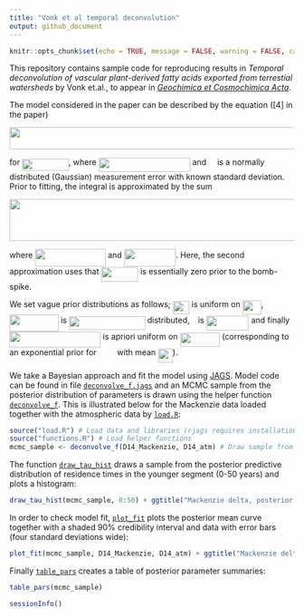 ```yaml
---
title: "Vonk et al temporal deconvolution"
output: github_document
---
```


```r
knitr::opts_chunk$set(echo = TRUE, message = FALSE, warning = FALSE, cache = TRUE)
```

This repository contains sample code for reproducing results in *Temporal deconvolution of vascular plant-derived fatty acids exported from terrestial watersheds* by Vonk et.al., to appear in [*Geochimica et Cosmochimica Acta*](https://www.journals.elsevier.com/geochimica-et-cosmochimica-acta). 

The model considered in the paper can be described by the equation ([4] in the paper)
<p align="center"><img src="tex/d16301d632c377abbabd558b00415cf4.svg?invert_in_darkmode&sanitize=true" align=middle width=609.7429701pt height=38.242408049999995pt/></p>

for <img src="tex/e777e1ef6ee7e48f0276ad38390a560a.svg?invert_in_darkmode&sanitize=true" align=middle width=82.19635874999999pt height=21.68300969999999pt/>, where <img src="tex/b0a852ae71cd56ce00cb7c1a592a1edc.svg?invert_in_darkmode&sanitize=true" align=middle width=161.97330434999998pt height=24.65753399999998pt/> and <img src="tex/1cd32b0756da515bc59142b9318ff797.svg?invert_in_darkmode&sanitize=true" align=middle width=11.323291649999991pt height=14.15524440000002pt/> is a normally distributed (Gaussian) measurement error with known standard deviation. Prior to fitting, the integral is approximated by the sum

<p align="center"><img src="tex/022e39b38d956874f3112ada2eaa29d2.svg?invert_in_darkmode&sanitize=true" align=middle width=592.0066052999999pt height=73.6915278pt/></p>

where <img src="tex/fb15704e32b633db97db1b14d37cc11e.svg?invert_in_darkmode&sanitize=true" align=middle width=125.00495204999999pt height=30.632847300000012pt/> and <img src="tex/3f6b797c2dfc37f90de17acc95eb614b.svg?invert_in_darkmode&sanitize=true" align=middle width=91.34822069999998pt height=31.36100879999999pt/>. Here, the second approximation uses that <img src="tex/06ec6f89507400dfedf2a279f5d04475.svg?invert_in_darkmode&sanitize=true" align=middle width=65.20135049999999pt height=26.76175259999998pt/> is essentially zero prior to the bomb-spike.


We set vague prior distributions as follows; <img src="tex/3aabf826ac9ea07e956a7a48ca601b94.svg?invert_in_darkmode&sanitize=true" align=middle width=29.46735659999999pt height=22.831056599999986pt/> is uniform on <img src="tex/acf5ce819219b95070be2dbeb8a671e9.svg?invert_in_darkmode&sanitize=true" align=middle width=32.87674994999999pt height=24.65753399999998pt/>, <img src="tex/1edede1e27fbb6f1b2b3ec665f22f03b.svg?invert_in_darkmode&sanitize=true" align=middle width=86.71228499999998pt height=30.632847300000012pt/> is <img src="tex/33c91016030fd67399f9d5d1920723e9.svg?invert_in_darkmode&sanitize=true" align=middle width=134.42240625pt height=24.65753399999998pt/> distributed, <img src="tex/4bdc8d9bcfb35e1c9bfb51fc69687dfc.svg?invert_in_darkmode&sanitize=true" align=middle width=7.054796099999991pt height=22.831056599999986pt/> is <img src="tex/1117d0e319c13cf635b97a2ccf61f8b3.svg?invert_in_darkmode&sanitize=true" align=middle width=75.34258214999998pt height=26.76175259999998pt/> and finally <img src="tex/3697af5e84c4a5802cdf35c401c9590c.svg?invert_in_darkmode&sanitize=true" align=middle width=161.16873465pt height=27.91243950000002pt/> is apriori uniform on <img src="tex/0d7179a315f6448786cdd1dcd7e17b0d.svg?invert_in_darkmode&sanitize=true" align=middle width=70.31981219999999pt height=24.65753399999998pt/> (corresponding to an exponential prior for <img src="tex/933cc196ec5f448dc64a42cfdfc45064.svg?invert_in_darkmode&sanitize=true" align=middle width=28.605474149999992pt height=14.15524440000002pt/> with mean <img src="tex/1a871532f9a24c565a9cae2c3f30402f.svg?invert_in_darkmode&sanitize=true" align=middle width=26.02750259999999pt height=24.65753399999998pt/>).

We take a Bayesian approach and fit the model using [JAGS](http://mcmc-jags.sourceforge.net/). Model code can be found in file [`deconvolve_f.jags`](deconvolve_f.jags) and an MCMC sample from the posterior distribution of parameters is drawn using the helper function [`deconvolve_f`](functions.R). This is illustrated below for the Mackenzie data loaded together with the atmospheric data by [`load.R`](load.R):


```r
source("load.R") # Load data and libraries (rjags requires installation of JAGS)
source("functions.R") # Load helper functions
mcmc_sample <- deconvolve_f(D14_Mackenzie, D14_atm) # Draw sample from posterior
```


The function [`draw_tau_hist`](functions.R) draws a sample from the posterior predictive distribution of residence times in the younger segment (0-50 years) and plots a histogram:

```r
draw_tau_hist(mcmc_sample, 0:50) + ggtitle("Mackenzie delta, posterior predictive residence times (younger)")
```


In order to check model fit,  [`plot_fit`](functions.R) plots the posterior mean curve together with a shaded 90% credibility interval and data with error bars (four standard deviations wide):

```r
plot_fit(mcmc_sample, D14_Mackenzie, D14_atm) + ggtitle("Mackenzie delta, fitted curve (posterior mean) with data")
```

Finally [`table_pars`](functions.R) creates a table of posterior parameter summaries:

```r
table_pars(mcmc_sample)
```

```r
sessionInfo()
```



